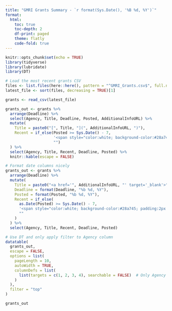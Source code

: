 ```yaml
---
title: "GMRI Grants Summary - `r format(Sys.Date(), '%B %d, %Y')`"
format:
  html:
    toc: true
    toc-depth: 2
    df-print: paged
    theme: flatly
    code-fold: true
---
```


```r
knitr::opts_chunk$set(echo = TRUE)
library(tidyverse)
library(lubridate)
library(DT)
```

```r
# Load the most recent grants CSV
files <- list.files(here::here(), pattern = "^GMRI_Grants.csv$", full.names = TRUE)
latest_file <- sort(files, decreasing = TRUE)[1]

grants <- read_csv(latest_file)

grants_out <- grants %>%
  arrange(Deadline) %>%
  select(Agency, Title, Deadline, Posted, AdditionalInfoURL) %>%
  mutate(
    Title = paste0("[", Title, "](", AdditionalInfoURL, ")"),
    Recent = if_else(Posted >= Sys.Date() - 7,
                     '<span style="color:white; background-color:#28a745; padding:2px 6px; border-radius:4px;">New</span>',
                     "")
  ) %>%
  select(Agency, Title, Recent, Deadline, Posted) %>%
  knitr::kable(escape = FALSE)

# Format date columns nicely
grants_out <- grants %>%
  arrange(Deadline) %>%
  mutate(
    Title = paste0("<a href='", AdditionalInfoURL, "' target='_blank'>", Title, "</a>"),
    Deadline = format(Deadline, "%b %d, %Y"),
    Posted = format(Posted, "%b %d, %Y"),
    Recent = if_else(
      as.Date(Posted) >= Sys.Date() - 7,
      '<span style="color:white; background-color:#28a745; padding:2px 6px; border-radius:4px;">New</span>',
      ""
    )
  ) %>%
  select(Agency, Title, Recent, Deadline, Posted)

# Use DT and only apply filter to Agency column
datatable(
  grants_out,
  escape = FALSE,
  options = list(
    pageLength = 10,
    autoWidth = TRUE,
    columnDefs = list(
      list(targets = c(1, 2, 3, 4), searchable = FALSE)  # Only Agency (column 0) remains searchable
    )
  ),
  filter = "top"
)
```

```r
grants_out
```
